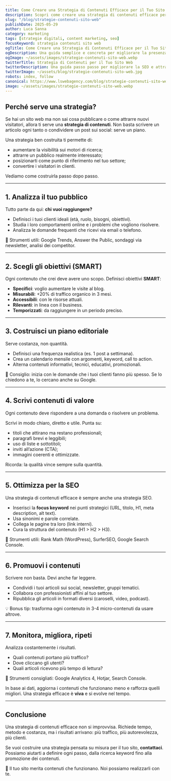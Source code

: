 ```yaml
---
title: Come Creare una Strategia di Contenuti Efficace per il Tuo Sito Web
description: Scopri come creare una strategia di contenuti efficace per aumentare la visibilità del tuo sito web e migliorare la SEO. Una guida pratica per aziende e liberi professionisti.
slug: "/blog/strategie-contenuti-sito-web"
publishDate: 2025-05-29
author: Luca Sanna
category: marketing
tags: [strategie digitali, content marketing, seo]
focusKeyword: strategia contenuti sito web
ogTitle: Come Creare una Strategia di Contenuti Efficace per il Tuo Sito Web
ogDescription: Una guida semplice e concreta per migliorare la presenza online del tuo sito grazie ai contenuti giusti.
ogImage: ~/assets/images/strategie-contenuti-sito-web.webp
twitterTitle: Strategia di Contenuti per il Tuo Sito Web
twitterDescription: Una guida passo passo per migliorare la SEO e attrarre utenti con i contenuti.
twitterImage: ~/assets/blog/strategie-contenuti-sito-web.jpg
robots: index, follow
canonical: https://www.lswebagency.com/blog/strategie-contenuti-sito-web
image: ~/assets/images/strategie-contenuti-sito-web.webp
---
```


## Perché serve una strategia?

Se hai un sito web ma non sai cosa pubblicare o come attrarre nuovi visitatori, allora ti serve una **strategia di contenuti**. Non basta scrivere un articolo ogni tanto o condividere un post sui social: serve un piano.

Una strategia ben costruita ti permette di:

- aumentare la visibilità sui motori di ricerca;
- attrarre un pubblico realmente interessato;
- posizionarti come punto di riferimento nel tuo settore;
- convertire i visitatori in clienti.

Vediamo come costruirla passo dopo passo.

---

## 1. Analizza il tuo pubblico

Tutto parte da qui: **chi vuoi raggiungere?**

- Definisci i tuoi clienti ideali (età, ruolo, bisogni, obiettivi).
- Studia i loro comportamenti online e i problemi che vogliono risolvere.
- Analizza le domande frequenti che ricevi via email o telefono.

📌 Strumenti utili: Google Trends, Answer the Public, sondaggi via newsletter, analisi dei competitor.

---

## 2. Scegli gli obiettivi (SMART)

Ogni contenuto che crei deve avere uno scopo. Definisci obiettivi **SMART**:

- **Specifici**: voglio aumentare le visite al blog.
- **Misurabili**: +20% di traffico organico in 3 mesi.
- **Accessibili**: con le risorse attuali.
- **Rilevanti**: in linea con il business.
- **Temporizzati**: da raggiungere in un periodo preciso.

---

## 3. Costruisci un piano editoriale

Serve costanza, non quantità.

- Definisci una frequenza realistica (es. 1 post a settimana).
- Crea un calendario mensile con argomenti, keyword, call to action.
- Alterna contenuti informativi, tecnici, educativi, promozionali.

📌 Consiglio: inizia con le domande che i tuoi clienti fanno più spesso. Se lo chiedono a te, lo cercano anche su Google.

---

## 4. Scrivi contenuti di valore

Ogni contenuto deve rispondere a una domanda o risolvere un problema.

Scrivi in modo chiaro, diretto e utile. Punta su:

- titoli che attirano ma restano professionali;
- paragrafi brevi e leggibili;
- uso di liste e sottotitoli;
- inviti all’azione (CTA);
- immagini coerenti e ottimizzate.

Ricorda: la qualità vince sempre sulla quantità.

---

## 5. Ottimizza per la SEO

Una strategia di contenuti efficace è sempre anche una strategia SEO.

- Inserisci la **focus keyword** nei punti strategici (URL, titolo, H1, meta description, alt text).
- Usa sinonimi e parole correlate.
- Collega le pagine tra loro (link interni).
- Cura la struttura del contenuto (H1 > H2 > H3).

📌 Strumenti utili: Rank Math (WordPress), SurferSEO, Google Search Console.

---

## 6. Promuovi i contenuti

Scrivere non basta. Devi anche far leggere.

- Condividi i tuoi articoli sui social, newsletter, gruppi tematici.
- Collabora con professionisti affini al tuo settore.
- Ripubblica gli articoli in formati diversi (caroselli, video, podcast).

💡 Bonus tip: trasforma ogni contenuto in 3-4 micro-contenuti da usare altrove.

---

## 7. Monitora, migliora, ripeti

Analizza costantemente i risultati.

- Quali contenuti portano più traffico?
- Dove cliccano gli utenti?
- Quali articoli ricevono più tempo di lettura?

📌 Strumenti consigliati: Google Analytics 4, Hotjar, Search Console.

In base ai dati, aggiorna i contenuti che funzionano meno e rafforza quelli migliori. Una strategia efficace è **viva** e si evolve nel tempo.

---

## Conclusione

Una strategia di contenuti efficace non si improvvisa. Richiede tempo, metodo e costanza, ma i risultati arrivano: più traffico, più autorevolezza, più clienti.

Se vuoi costruire una strategia pensata su misura per il tuo sito, **contattaci**. Possiamo aiutarti a definire ogni passo, dalla ricerca keyword fino alla promozione dei contenuti.

🎯 Il tuo sito merita contenuti che funzionano. Noi possiamo realizzarli con te.